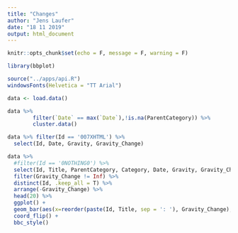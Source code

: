 ```yaml
---
title: "Changes"
author: "Jens Laufer"
date: "18 11 2019"
output: html_document
---
```


```r
knitr::opts_chunk$set(echo = F, message = F, warning = F)
```

```r
library(bbplot)
```


```r
source("../apps/api.R")
windowsFonts(Helvetica = "TT Arial")
```

```r
data <- load.data()
```



```r
data %>%
        filter(`Date` == max(`Date`),!is.na(ParentCategory)) %>% 
        cluster.data()
```


```r
data %>% filter(Id == '007XHTML') %>% 
  select(Id, Date, Gravity, Gravity_Change)
```


```r
data %>% 
  #filter(Id == '0NOTHING0') %>% 
  select(Id, Title, ParentCategory, Category, Date, Gravity, Gravity_Change) %>% 
  filter(Gravity_Change != Inf) %>% 
  distinct(Id, .keep_all = T) %>% 
  arrange(-Gravity_Change) %>% 
  head(20) %>% 
  ggplot() +
  geom_bar(aes(x=reorder(paste(Id, Title, sep = ': '), Gravity_Change), y=Gravity_Change), stat = 'identity') +
  coord_flip() +
  bbc_style()
  
```



